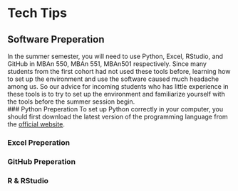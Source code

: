 # Tech Tips

## Software Preperation
In the summer semester, you will need to use Python, Excel, RStudio, and GitHub in MBAn 550, MBAn 551, 
MBAn501 respectively. Since many students from the first cohort had not used these tools before, learning how to set up the environment and use the software caused much headache among us. So our advice for incoming students who has little experience in these tools is to try to set up the environment and familiarize yourself with the tools before the summer session begin.  
### Python Preperation
To set up Python correctly in your computer, you should first download the latest version of the programming language from the [official website](https://www.python.org/downloads/).
![]()

### Excel Preperation

### GitHub Preperation

### R & RStudio